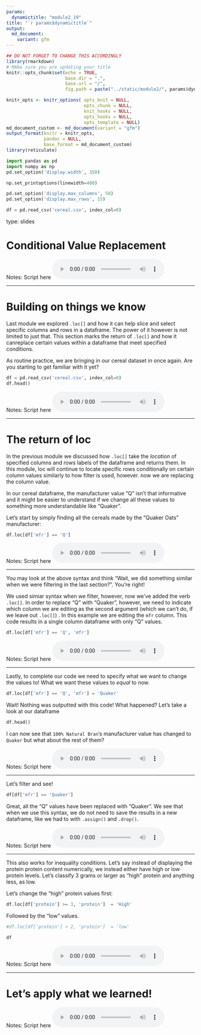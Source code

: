 ```yaml
---
params:
  dynamictitle: "module2_19"
title: "`r params$dynamictitle`"
output: 
  md_document:
    variant: gfm
---
```



```r
## DO NOT FORGET TO CHANGE THIS ACCORDINGLY 
library(rmarkdown)
# MAke sure you are updating your title 
knitr::opts_chunk$set(echo = TRUE,
                      base.dir = ".", 
                      base.url = "/",
                      fig.path = paste("../static/module2/", params$dynamictitle,"/", sep = ""))

knitr_opts <- knitr_options( opts_knit = NULL,
                             opts_chunk = NULL,
                             knit_hooks = NULL,
                             opts_hooks = NULL,
                             opts_template = NULL)
md_document_custom <- md_document(variant = "gfm")
output_format(knitr = knitr_opts,
              pandoc = NULL,
              base_format = md_document_custom)
library(reticulate)

```


```python
import pandas as pd
import numpy as np
pd.set_option('display.width', 350)

np.set_printoptions(linewidth=400)

pd.set_option('display.max_columns', 50)
pd.set_option('display.max_rows', 15)

df = pd.read_csv('cereal.csv', index_col=0)
```


type: slides

# Conditional Value Replacement


Notes: Script here
<html>
<audio controls >
  <source src="placeholder_audio.mp3" />
</audio></html>

---

# Building on things we know

Last module we explored `.loc[]` and how it can help slice and select specific columns and rows in a dataframe. The power of it however is not limited to just that. This section marks the return of `.loc[]` and how it canreplace certain values within a dataframe that meet specified conditions. 

As routine practice, we are bringing in our cereal dataset in once again. Are you starting to get familiar with it yet? 

```python
df = pd.read_csv('cereal.csv', index_col=0)
df.head()
```


Notes: Script here
<html>
<audio controls >
  <source src="placeholder_audio.mp3" />
</audio></html>

---

# The return of loc

In the previous module we discussed how `.loc[]` take the _*location*_ of specified columns and rows labels of the dataframe and returns them. 
In this module, loc will continue to locate specific rows conditionally on certain column values similarly to how filter is used, however. now we are replacing the column value. 

In our cereal dataframe, the manufacturer value "Q" isn't that informative and it might be easier to understand if we change all these values to something more understandable like "Quaker".

Let's start by simply finding all the cereals made by the "Quaker Oats" manufacturer: 

```python
df.loc[df['mfr'] == 'Q']
```


Notes: Script here
<html>
<audio controls >
  <source src="placeholder_audio.mp3" />
</audio></html>

---

You may look at the above syntax and think "Wait, we did something similar when we were filtering in the last section?". You're right! 

We used simiar syntax when we filter, however, now we've added the verb `.loc[]`. In order to replace "Q" with "Quaker", however,  we need to indicate which column we are editing as the second argument (which we can't do, if we leave out `.loc[]`) . In this example we are editing the `mfr` column. 
This code results in a single column dataframe with only "Q" values.

```python
df.loc[df['mfr'] == 'Q', 'mfr']  
```


Notes: Script here
<html>
<audio controls >
  <source src="placeholder_audio.mp3" />
</audio></html>

---

Lastly, to complete our code we need to specify what we want to change the values to! What we want these values to _equal_ to now. 

```python
df.loc[df['mfr'] == 'Q', 'mfr'] = 'Quaker'
```

Wait! Nothing was outputted with this code! What happened? Let's take a look at our dataframe 

```python
df.head()
```

I can now see that `100% Natural Bran`'s manufacturer value has changed to `Quaker` but what about the rest of them? 

Notes: Script here
<html>
<audio controls >
  <source src="placeholder_audio.mp3" />
</audio></html>

---

Let's filter and see!

```python
df[df['mfr'] == 'Quaker']  
```

Great, all the "Q" values have been replaced with "Quaker". 
We see that when we use this syntax, we do not need to save the results in a new dataframe, like we had to with `.assign()` and `.drop()`. 

Notes: Script here
<html>
<audio controls >
  <source src="placeholder_audio.mp3" />
</audio></html>

---

This also works for inequality conditions. Let's say instead of displaying the protein protein content numerically, we instead either have high or low protein levels. Let's classify 3 grams or larger as "high" protein and anything less, as low. 

Let's change the "high" protein values first:

```python
df.loc[df['protein'] >= 3, 'protein']  = 'High' 
```

Followed by the "low" values.

```python
#df.loc[df['protein'] < 2, 'protein']  = 'low' 
```

```python
df
```


Notes: Script here
<html>
<audio controls >
  <source src="placeholder_audio.mp3" />
</audio></html>

---

# Let’s apply what we learned!

Notes: Script here
<html>
<audio controls >
  <source src="placeholder_audio.mp3" />
</audio></html>